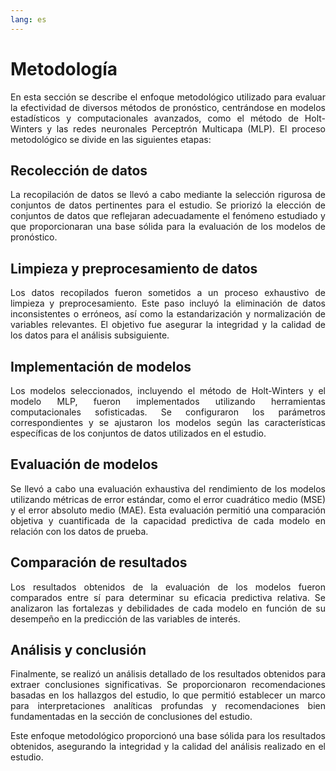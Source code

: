 ```yaml
---
lang: es
---
```


# Metodología

::: {style="text-align: justify"}
En esta sección se describe el enfoque metodológico utilizado para evaluar la efectividad de diversos métodos de pronóstico, centrándose en modelos estadísticos y computacionales avanzados, como el método de Holt-Winters y las redes neuronales Perceptrón Multicapa (MLP). El proceso metodológico se divide en las siguientes etapas:
:::

## Recolección de datos

::: {style="text-align: justify"}
La recopilación de datos se llevó a cabo mediante la selección rigurosa de conjuntos de datos pertinentes para el estudio. Se priorizó la elección de conjuntos de datos que reflejaran adecuadamente el fenómeno estudiado y que proporcionaran una base sólida para la evaluación de los modelos de pronóstico.
:::

## Limpieza y preprocesamiento de datos

::: {style="text-align: justify"}
Los datos recopilados fueron sometidos a un proceso exhaustivo de limpieza y preprocesamiento. Este paso incluyó la eliminación de datos inconsistentes o erróneos, así como la estandarización y normalización de variables relevantes. El objetivo fue asegurar la integridad y la calidad de los datos para el análisis subsiguiente.
:::

## Implementación de modelos

::: {style="text-align: justify"}
Los modelos seleccionados, incluyendo el método de Holt-Winters y el modelo MLP, fueron implementados utilizando herramientas computacionales sofisticadas. Se configuraron los parámetros correspondientes y se ajustaron los modelos según las características específicas de los conjuntos de datos utilizados en el estudio.
:::

## Evaluación de modelos

::: {style="text-align: justify"}
Se llevó a cabo una evaluación exhaustiva del rendimiento de los modelos utilizando métricas de error estándar, como el error cuadrático medio (MSE) y el error absoluto medio (MAE). Esta evaluación permitió una comparación objetiva y cuantificada de la capacidad predictiva de cada modelo en relación con los datos de prueba.
:::

## Comparación de resultados

::: {style="text-align: justify"}
Los resultados obtenidos de la evaluación de los modelos fueron comparados entre sí para determinar su eficacia predictiva relativa. Se analizaron las fortalezas y debilidades de cada modelo en función de su desempeño en la predicción de las variables de interés.
:::

## Análisis y conclusión

::: {style="text-align: justify"}
Finalmente, se realizó un análisis detallado de los resultados obtenidos para extraer conclusiones significativas. Se proporcionaron recomendaciones basadas en los hallazgos del estudio, lo que permitió establecer un marco para interpretaciones analíticas profundas y recomendaciones bien fundamentadas en la sección de conclusiones del estudio.
:::

::: {style="text-align: justify"}
Este enfoque metodológico proporcionó una base sólida para los resultados obtenidos, asegurando la integridad y la calidad del análisis realizado en el estudio.
:::

